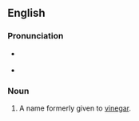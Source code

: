 ==English==

===Pronunciation===
* {{a|US}} {{IPA|en|/əˈsiːtəs ˈæsɪd/}}
* {{audio|en|en-us-acetous acid.ogg|Audio (US)}}

===Noun===
{{en-noun|-}}

# A name formerly given to [[vinegar]].